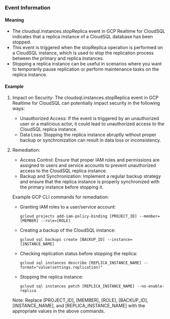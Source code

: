 
### Event Information

#### Meaning

- The cloudsql.instances.stopReplica event in GCP Realtime for CloudSQL indicates that a replica instance of a CloudSQL database has been stopped.
- This event is triggered when the stopReplica operation is performed on a CloudSQL instance, which is used to stop the replication process between the primary and replica instances.
- Stopping a replica instance can be useful in scenarios where you want to temporarily pause replication or perform maintenance tasks on the replica instance.

#### Example

1. Impact on Security: The cloudsql.instances.stopReplica event in GCP Realtime for CloudSQL can potentially impact security in the following ways:
   - Unauthorized Access: If the event is triggered by an unauthorized user or a malicious actor, it could lead to unauthorized access to the CloudSQL replica instance.
   - Data Loss: Stopping the replica instance abruptly without proper backup or synchronization can result in data loss or inconsistency.

2. Remediation:
   - Access Control: Ensure that proper IAM roles and permissions are assigned to users and service accounts to prevent unauthorized access to the CloudSQL replica instance.
   - Backup and Synchronization: Implement a regular backup strategy and ensure that the replica instance is properly synchronized with the primary instance before stopping it.

   Example GCP CLI commands for remediation:
   - Granting IAM roles to a user/service account:
     ```
     gcloud projects add-iam-policy-binding [PROJECT_ID] --member=[MEMBER] --role=[ROLE]
     ```

   - Creating a backup of the CloudSQL instance:
     ```
     gcloud sql backups create [BACKUP_ID] --instance=[INSTANCE_NAME]
     ```

   - Checking replication status before stopping the replica:
     ```
     gcloud sql instances describe [REPLICA_INSTANCE_NAME] --format="value(settings.replication)"
     ```

   - Stopping the replica instance:
     ```
     gcloud sql instances patch [REPLICA_INSTANCE_NAME] --no-enable-replica
     ```

   Note: Replace [PROJECT_ID], [MEMBER], [ROLE], [BACKUP_ID], [INSTANCE_NAME], and [REPLICA_INSTANCE_NAME] with the appropriate values in the above commands.

